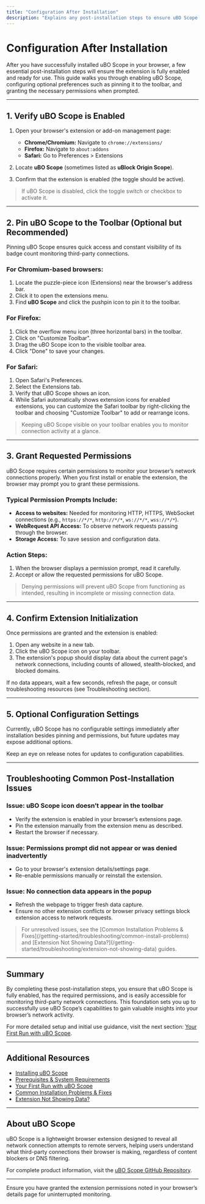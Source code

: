 ```yaml
---
title: "Configuration After Installation"
description: "Explains any post-installation steps to ensure uBO Scope is enabled and ready for use, including optional configuration such as pinning to the toolbar and granting necessary permissions as prompted."
---
```


# Configuration After Installation

After you have successfully installed uBO Scope in your browser, a few essential post-installation steps will ensure the extension is fully enabled and ready for use. This guide walks you through enabling uBO Scope, configuring optional preferences such as pinning it to the toolbar, and granting the necessary permissions when prompted.

---

## 1. Verify uBO Scope is Enabled

1. Open your browser's extension or add-on management page:
   - **Chrome/Chromium:** Navigate to `chrome://extensions/`
   - **Firefox:** Navigate to `about:addons`
   - **Safari:** Go to Preferences > Extensions

2. Locate **uBO Scope** (sometimes listed as **uBlock Origin Scope**).
3. Confirm that the extension is enabled (the toggle should be active).

> <Tip>
> If uBO Scope is disabled, click the toggle switch or checkbox to activate it.
> </Tip>

---

## 2. Pin uBO Scope to the Toolbar (Optional but Recommended)

Pinning uBO Scope ensures quick access and constant visibility of its badge count monitoring third-party connections.

### For Chromium-based browsers:

1. Locate the puzzle-piece icon (Extensions) near the browser's address bar.
2. Click it to open the extensions menu.
3. Find **uBO Scope** and click the pushpin icon to pin it to the toolbar.

### For Firefox:

1. Click the overflow menu icon (three horizontal bars) in the toolbar.
2. Click on "Customize Toolbar".
3. Drag the uBO Scope icon to the visible toolbar area.
4. Click "Done" to save your changes.

### For Safari:

1. Open Safari's Preferences.
2. Select the Extensions tab.
3. Verify that uBO Scope shows an icon.
4. While Safari automatically shows extension icons for enabled extensions, you can customize the Safari toolbar by right-clicking the toolbar and choosing "Customize Toolbar" to add or rearrange icons.

> <Note>
> Keeping uBO Scope visible on your toolbar enables you to monitor connection activity at a glance.
> </Note>

---

## 3. Grant Requested Permissions

uBO Scope requires certain permissions to monitor your browser’s network connections properly. When you first install or enable the extension, the browser may prompt you to grant these permissions.

### Typical Permission Prompts Include:

- **Access to websites:** Needed for monitoring HTTP, HTTPS, WebSocket connections (e.g., `https://*/*`, `http://*/*`, `ws://*/*`, `wss://*/*`).
- **WebRequest API Access:** To observe network requests passing through the browser.
- **Storage Access:** To save session and configuration data.

### Action Steps:

1. When the browser displays a permission prompt, read it carefully.
2. Accept or allow the requested permissions for uBO Scope.

> <Warning>
> Denying permissions will prevent uBO Scope from functioning as intended, resulting in incomplete or missing connection data.
> </Warning>

---

## 4. Confirm Extension Initialization

Once permissions are granted and the extension is enabled:

1. Open any website in a new tab.
2. Click the uBO Scope icon on your toolbar.
3. The extension's popup should display data about the current page's network connections, including counts of allowed, stealth-blocked, and blocked domains.

If no data appears, wait a few seconds, refresh the page, or consult troubleshooting resources (see Troubleshooting section).

---

## 5. Optional Configuration Settings

Currently, uBO Scope has no configurable settings immediately after installation besides pinning and permissions, but future updates may expose additional options.

Keep an eye on release notes for updates to configuration capabilities.

---

## Troubleshooting Common Post-Installation Issues

### Issue: uBO Scope icon doesn’t appear in the toolbar

- Verify the extension is enabled in your browser’s extensions page.
- Pin the extension manually from the extension menu as described.
- Restart the browser if necessary.

### Issue: Permissions prompt did not appear or was denied inadvertently

- Go to your browser's extension details/settings page.
- Re-enable permissions manually or reinstall the extension.

### Issue: No connection data appears in the popup

- Refresh the webpage to trigger fresh data capture.
- Ensure no other extension conflicts or browser privacy settings block extension access to network requests.

> <Check>
> For unresolved issues, see the [Common Installation Problems & Fixes](/getting-started/troubleshooting/common-install-problems) and [Extension Not Showing Data?](/getting-started/troubleshooting/extension-not-showing-data) guides.
> </Check>

---

## Summary

By completing these post-installation steps, you ensure that uBO Scope is fully enabled, has the required permissions, and is easily accessible for monitoring third-party network connections. This foundation sets you up to successfully use uBO Scope’s capabilities to gain valuable insights into your browser’s network activity.

For more detailed setup and initial use guidance, visit the next section: [Your First Run with uBO Scope](/getting-started/first-steps-usage/first-run-experience).

---

## Additional Resources

- [Installing uBO Scope](../../getting-started/installation-setup/installing-extension.md)
- [Prerequisites & System Requirements](../../getting-started/installation-setup/prerequisites-requirements.md)
- [Your First Run with uBO Scope](../../getting-started/first-steps-usage/first-run-experience.md)
- [Common Installation Problems & Fixes](../../getting-started/troubleshooting/common-install-problems.md)
- [Extension Not Showing Data?](../../getting-started/troubleshooting/extension-not-showing-data.md)

---

## About uBO Scope

uBO Scope is a lightweight browser extension designed to reveal all network connection attempts to remote servers, helping users understand what third-party connections their browser is making, regardless of content blockers or DNS filtering.

For complete product information, visit the [uBO Scope GitHub Repository](https://github.com/gorhill/uBO-Scope).

---

<Check>
Ensure you have granted the extension permissions noted in your browser’s details page for uninterrupted monitoring.
</Check>